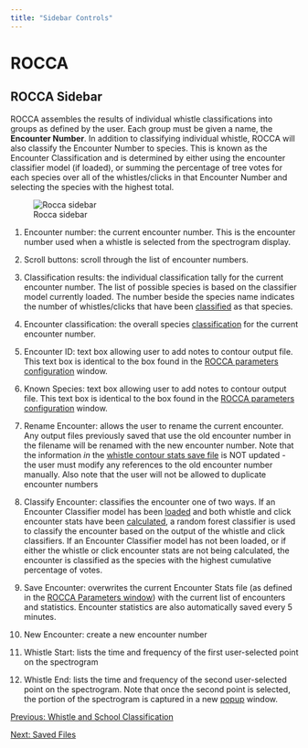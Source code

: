 ```yaml
---
title: "Sidebar Controls"
---
```

ROCCA
=====

ROCCA Sidebar
-------------

  

ROCCA assembles the results of individual whistle classifications into groups as defined by the user. Each group must be given a name, the **Encounter Number**. In addition to classifying individual whistle, ROCCA will also classify the Encounter Number to species. This is known as the Encounter Classification and is determined by either using the encounter classifier model (if loaded), or summing the percentage of tree votes for each species over all of the whistles/clicks in that Encounter Number and selecting the species with the highest total.

  
![Rocca sidebar](images/sidebar3.png)  

1.  Encounter number: the current encounter number. This is the encounter number used when a whistle is selected from the spectrogram display.
    
2.  Scroll buttons: scroll through the list of encounter numbers.
    
3.  Classification results: the individual classification tally for the current encounter number. The list of possible species is based on the classifier model currently loaded. The number beside the species name indicates the number of whistles/clicks that have been [classified](rocca_WhistleSchoolClassification.html) as that species.
    
4.  Encounter classification: the overall species [classification](rocca_WhistleSchoolClassification.html#SchoolClassification) for the current encounter number.
    
5.  Encounter ID: text box allowing user to add notes to contour output file. This text box is identical to the box found in the [ROCCA parameters configuration](rocca_Configure.html#rocca_Notes) window.
    
6.  Known Species: text box allowing user to add notes to contour output file. This text box is identical to the box found in the [ROCCA parameters configuration](rocca_Configure.html#rocca_Notes) window.
    
7.  Rename Encounter: allows the user to rename the current encounter. Any output files previously saved that use the old encounter number in the filename will be renamed with the new encounter number. Note that the information _in_ the [whistle contour stats save file](rocca_SavedFiles.html#contour) is NOT updated - the user must modify any references to the old encounter number manually. Also note that the user will not be allowed to duplicate encounter numbers
    
8.  Classify Encounter: classifies the encounter one of two ways. If an Encounter Classifier model has been [loaded](rocca_Configure.html#rocca_SchoolClassifierModel) and both whistle and click encounter stats have been [calculated](rocca_Configure.html#SchoolStats), a random forest classifier is used to classify the encounter based on the output of the whistle and click classifiers. If an Encounter Classifier model has not been loaded, or if either the whistle or click encounter stats are not being calculated, the encounter is classified as the species with the highest cumulative percentage of votes.
    
9.  Save Encounter: overwrites the current Encounter Stats file (as defined in the [ROCCA Parameters window](rocca_Configure.html#rocca_ParamsOutput)) with the current list of encounters and statistics. Encounter statistics are also automatically saved every 5 minutes.
    
10.  New Encounter: create a new encounter number
    
11.  Whistle Start: lists the time and frequency of the first user-selected point on the spectrogram
    
12.  Whistle End: lists the time and frequency of the second user-selected point on the spectrogram. Note that once the second point is selected, the portion of the spectrogram is captured in a new [popup](rocca_Spectrogram.html) window.
    

  
  

[Previous: Whistle and School Classification](rocca_WhistleSchoolClassification.html)

[Next: Saved Files](rocca_SavedFiles.html)

